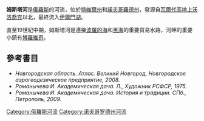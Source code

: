 {{Infobox River | river_name = 姆斯塔河
  | image_name = Msta River Rapids.jpg
  | caption = 
  | origin = 
  | mouth = [[伊爾門湖|伊爾門湖]]
  | basin_countries = {{flag|Russia}}
  | length = 445公里
  | elevation = 150米
  | discharge = 每秒200立方米
  | watershed = 23,300平方公里
}}

'''姆斯塔河'''是[[俄羅斯|俄羅斯]]的河流，位於[[特維爾州|特維爾州]]和[[諾夫哥羅德州|諾夫哥羅德州]]，發源自[[瓦爾代高地|瓦爾代高地]][[上沃洛喬克|上沃洛喬克]]以北，最終流入[[伊爾門湖|伊爾門湖]]。

直至19世紀中期，姆斯塔河是連接[[波羅的海|波羅的海]]和[[黑海|黑海]]的重要貿易水路，河畔的重要小鎮有[[博羅維奇|博羅維奇]]。

==參考書目==
* ''Новгородская область. Атлас. Великий Новгород, Новгородское аэрогеодезическое предприятие, 2008.'' 
* ''Романычева И. Академическая дача. Л., Художник РСФСР, 1975.''
* ''Романычева И. Академическая дача. История и традиции. СПб., Петрополь, 2009.''
<!--
== 姆斯塔河画作 ==
<gallery widths=180 heights=200>
|[[尼古拉·蒂姆科夫|尼古拉·蒂姆科夫]]<br />''第一場雪'' 1980
|[[尼古拉·蒂姆科夫|尼古拉·蒂姆科夫]]<br />''鄉間別墅'' 1972
|[[尼古拉·蒂姆科夫|尼古拉·蒂姆科夫]]<br />''夏季的一天'' 1965
|[[尼古拉·蒂姆科夫|尼古拉·蒂姆科夫]]<br />''俄羅斯的冬天''1969
</gallery>
-->

{{Authority control}}
[[Category:俄羅斯河流|Category:俄羅斯河流]]
[[Category:诺夫哥罗德州河流|Category:诺夫哥罗德州河流]]

{{俄罗斯地理小作品}}